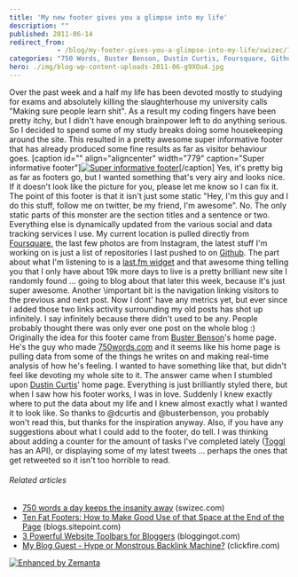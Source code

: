 ```yaml
---
title: 'My new footer gives you a glimpse into my life'
description: ""
published: 2011-06-14
redirect_from: 
            - /blog/my-footer-gives-you-a-glimpse-into-my-life/swizec/1840
categories: "750 Words, Buster Benson, Dustin Curtis, Foursquare, Github, My Blog Guest, Twitter, Uncategorized"
hero: ./img/blog-wp-content-uploads-2011-06-g9XOu4.jpg
---
```

Over the past week and a half my life has been devoted mostly to studying for exams and absolutely killing the slaughterhouse my university calls &quot;Making sure people learn shit&quot;. As a result my coding fingers have been pretty itchy, but I didn&#x27;t have enough brainpower left to do anything serious. So I decided to spend some of my study breaks doing some housekeeping around the site. This resulted in a pretty awesome super informative footer that has already produced some fine results as far as visitor behaviour goes. \[caption id=&quot;&quot; align=&quot;aligncenter&quot; width=&quot;779&quot; caption=&quot;Super informative footer&quot;][![](http://swizec.com/blog/wp-content/uploads/2011/06/g9XOu4.jpg "Super informative footer")](./img/blog-wp-content-uploads-2011-06-g9XOu4.jpg)\[/caption] Yes, it&#x27;s pretty big as far as footers go, but I wanted something that&#x27;s very airy and looks nice. If it doesn&#x27;t look like the picture for you, please let me know so I can fix it. The point of this footer is that it isn&#x27;t just some static &quot;Hey, I&#x27;m this guy and I do this stuff, follow me on twitter, be my friend, I&#x27;m awesome&quot;. No. The only static parts of this monster are the section titles and a sentence or two. Everything else is dynamically updated from the various social and data tracking services I use. My current location is pulled directly from [Foursquare,](http://www.foursquare.com/ "Foursquare") the last few photos are from Instagram, the latest stuff I&#x27;m working on is just a list of repositories I last pushed to on [Github](http://github.com "GitHub"). The part about what I&#x27;m listening to is a [last.fm widget](http://www.last.fm/widgets/ "Last.fm Widget") and that awesome thing telling you that I only have about 19k more days to live is a pretty brilliant new site I randomly found ... going to blog about that later this week, because it&#x27;s just super awesome. Another \\important bit is the navigation linking visitors to the previous and next post. Now I dont&#x27; have any metrics yet, but ever since I added those two links activity surrounding my old posts has shot up infinitely. I say infinitely because there didn&#x27;t used to be any. People probably thought there was only ever one post on the whole blog :) Originally the idea for this footer came from [Buster Benson](http://busterbenson.com/ "Buster Benson")&#x27;s home page. He&#x27;s the guy who made [750words.com](http://750words.com "750 Words") and it seems like his home page is pulling data from some of the things he writes on and making real-time analysis of how he&#x27;s feeling. I wanted to have something like that, but didn&#x27;t feel like devoting my whole site to it. The answer came when I stumbled upon [Dustin Curtis](http://dustincurtis.com/ "Dustin Curtis")&#x27; home page. Everything is just brilliantly styled there, but when I saw how his footer works, I was in love. Suddenly I knew exactly where to put the data about my life and I knew almost exactly what I wanted it to look like. So thanks to @dcurtis and @busterbenson, you probably won&#x27;t read this, but thanks for the inspiration anyway. Also, if you have any suggestions about what I could add to the footer, do tell. I was thinking about adding a counter for the amount of tasks I&#x27;ve completed lately ([Toggl](http://www.toggl.com "Toggl.com") has an API), or displaying some of my latest tweets ... perhaps the ones that get retweeted so it isn&#x27;t too horrible to read.

###### Related articles

- [750 words a day keeps the insanity away](http://swizec.com/blog/750-words-a-day-keeps-the-insanity-away/swizec/1703) (swizec.com)
- [Ten Fat Footers: How to Make Good Use of that Space at the End of the Page](http://blogs.sitepoint.com/2009/12/10/ten-fat-footers-web-design/) (blogs.sitepoint.com)
- [3 Powerful Website Toolbars for Bloggers](http://www.bloggingot.com/blogging-tips/3-powerful-website-toolbars-for-bloggers/) (bloggingot.com)
- [My Blog Guest - Hype or Monstrous Backlink Machine?](http://www.clickfire.com/my-blog-guest/) (clickfire.com)

[![Enhanced by Zemanta](http://img.zemanta.com/zemified_e.png?x-id=24117611-b98a-4a71-8c6a-09648c5d7f0b)](http://www.zemanta.com/ "Enhanced by Zemanta")